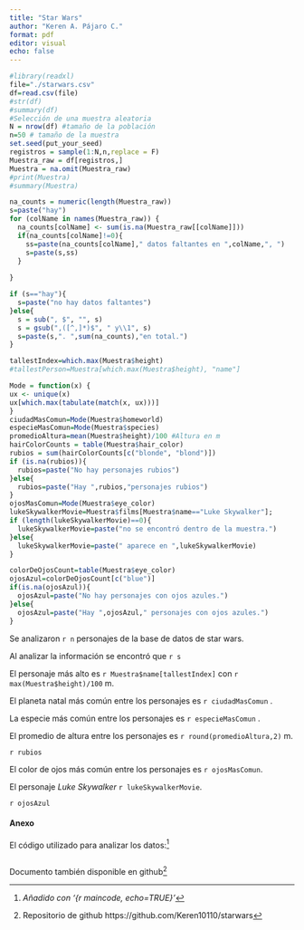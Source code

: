 ```yaml
---
title: "Star Wars"
author: "Keren A. Pájaro C."
format: pdf
editor: visual
echo: false
---
```


```r
#library(readxl)
file="./starwars.csv"
df=read.csv(file)
#str(df)
#summary(df)
#Selección de una muestra aleatoria
N = nrow(df) #tamaño de la población
n=50 # tamaño de la muestra
set.seed(put_your_seed)
registros = sample(1:N,n,replace = F)
Muestra_raw = df[registros,]
Muestra = na.omit(Muestra_raw)
#print(Muestra)
#summary(Muestra)

na_counts = numeric(length(Muestra_raw))
s=paste("hay")
for (colName in names(Muestra_raw)) {
  na_counts[colName] <- sum(is.na(Muestra_raw[[colName]]))
  if(na_counts[colName]!=0){
    ss=paste(na_counts[colName]," datos faltantes en ",colName,", ")
    s=paste(s,ss)
  }
  
}

if (s=="hay"){
  s=paste("no hay datos faltantes")
}else{
  s = sub(", $", "", s)
  s = gsub(",([^,]*)$", " y\\1", s)
  s=paste(s,". ",sum(na_counts),"en total.")
}

tallestIndex=which.max(Muestra$height)
#tallestPerson=Muestra[which.max(Muestra$height), "name"]

Mode = function(x) {
ux <- unique(x)
ux[which.max(tabulate(match(x, ux)))]
}
ciudadMasComun=Mode(Muestra$homeworld)
especieMasComun=Mode(Muestra$species)
promedioAltura=mean(Muestra$height)/100 #Altura en m
hairColorCounts = table(Muestra$hair_color)
rubios = sum(hairColorCounts[c("blonde", "blond")])
if (is.na(rubios)){
  rubios=paste("No hay personajes rubios")
}else{
  rubios=paste("Hay ",rubios,"personajes rubios")
}
ojosMasComun=Mode(Muestra$eye_color)
lukeSkywalkerMovie=Muestra$films[Muestra$name=="Luke Skywalker"];
if (length(lukeSkywalkerMovie)==0){
  lukeSkywalkerMovie=paste("no se encontró dentro de la muestra.")
}else{
  lukeSkywalkerMovie=paste(" aparece en ",lukeSkywalkerMovie)
}

colorDeOjosCount=table(Muestra$eye_color)
ojosAzul=colorDeOjosCount[c("blue")]
if(is.na(ojosAzul)){
  ojosAzul=paste("No hay personajes con ojos azules.")
}else{
  ojosAzul=paste("Hay ",ojosAzul," personajes con ojos azules.")
}
```

Se analizaron `r n` personajes de la base de datos de star wars.

Al analizar la información se encontró que `r s`

El personaje más alto es `r Muestra$name[tallestIndex]` con `r max(Muestra$height)/100` m.

El planeta natal más común entre los personajes es `r ciudadMasComun` .

La especie más común entre los personajes es `r especieMasComun` .

El promedio de altura entre los personajes es `r round(promedioAltura,2)` m.

`r rubios`

El color de ojos más común entre los personajes es `r ojosMasComun`.

El personaje *Luke Skywalker* `r lukeSkywalkerMovie`.

`r ojosAzul`

#### Anexo

El código utilizado para analizar los datos:[^1]

[^1]: *Añadido con '{r maincode, echo=TRUE}'*

```r
```

Documento también disponible en github[^2]

[^2]: Repositorio de github https://github.com/Keren10110/starwars
